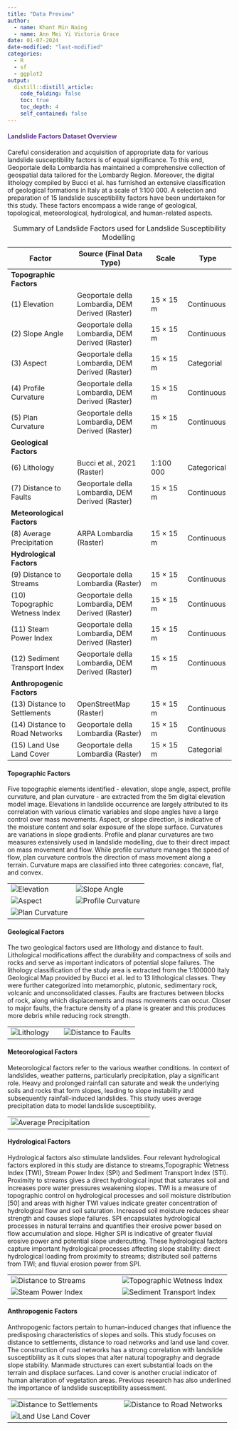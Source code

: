 ```yaml
---
title: "Data Preview"
author:
  - name: Khant Min Naing
  - name: Ann Mei Yi Victoria Grace
date: 01-07-2024 
date-modified: "last-modified"
categories:
  - R
  - sf
  - ggplot2
output:
  distill::distill_article:
    code_folding: false
    toc: true
    toc_depth: 4
    self_contained: false
---
```


::: {style="color: #603494;"}
#### **Landslide Factors Dataset Overview** {style="color: #603494;"}
:::

Careful consideration and acquisition of appropriate data for various landslide susceptibility factors is of equal significance. To this end, Geoportale della Lombardia has maintained a comprehensive collection of geospatial data tailored for the Lombardy Region. Moreover, the digital lithology compiled by Bucci et al. has furnished an extensive classification of geological formations in Italy at a scale of 1:100 000. A selection and preparation of 15 landslide susceptibility factors have been undertaken for this study. These factors encompass a wide range of geological, topological, meteorological, hydrological, and human-related aspects.

| Factor                            | Source (Final Data Type)                          | Scale       | Type         |
|----------------------|-------------------------|-------------|-------------|
| **Topographic Factors**           |                                                   |             |              |
| \(1\) Elevation                   | Geoportale della Lombardia, DEM Derived (Raster)  | 15 × 15 m   | Continuous   |
| \(2\) Slope Angle                 | Geoportale della Lombardia, DEM Derived (Raster)  | 15 × 15 m   | Continuous   |
| \(3\) Aspect                      | Geoportale della Lombardia, DEM Derived (Raster)  | 15 × 15 m   | Categorial   |
| \(4\) Profile Curvature           | Geoportale della Lombardia, DEM Derived (Raster)  | 15 × 15 m   | Continuous   |
| \(5\) Plan Curvature              | Geoportale della Lombardia, DEM Derived (Raster)  | 15 × 15 m   | Continuous   |
| **Geological Factors**            |                                                   |             |              |
| \(6\) Lithology                   | Bucci et al., 2021 (Raster)                       | 1:100 000   | Categorical  |
| \(7\) Distance to Faults          | Geoportale della Lombardia, DEM Derived (Raster)  | 15 × 15 m   | Continuous   |
| **Meteorological Factors**        |                                                   |             |              |
| \(8\) Average Precipitation       | ARPA Lombardia (Raster)                           | 15 × 15 m   | Continuous   |
| **Hydrological Factors**          |                                                   |             |              |
| \(9\) Distance to Streams         | Geoportale della Lombardia (Raster)               | 15 × 15 m   | Continuous   |
| \(10\) Topographic Wetness Index  | Geoportale della Lombardia, DEM Derived (Raster)  | 15 × 15 m   | Continuous   |
| \(11\) Steam Power Index          | Geoportale della Lombardia, DEM Derived (Raster)  | 15 × 15 m   | Continuous   |
| \(12\) Sediment Transport Index   | Geoportale della Lombardia, DEM Derived (Raster)  | 15 × 15 m   | Continuous   |
| **Anthropogenic Factors**         |                                                   |             |              |
| \(13\) Distance to Settlements    | OpenStreetMap (Raster)                            | 15 × 15 m   | Continuous   |
| \(14\) Distance to Road Networks  | Geoportale della Lombardia (Raster)               | 15 × 15 m   | Continuous   |
| \(15\) Land Use Land Cover        | Geoportale della Lombardia (Raster)               | 15 × 15 m   | Categorial   |

: Summary of Landslide Factors used for Landslide Susceptibility Modelling 

#### Topographic Factors

Five topographic elements identified - elevation, slope angle, aspect, profile curvature, and plan curvature - are extracted from the 5m digital elevation model image. Elevations in landslide occurrence are largely attributed to its correlation with various climatic variables and slope angles have a large control over mass movements. Aspect, or slope direction, is indicative of the moisture content and solar exposure of the slope surface. Curvatures are variations in slope gradients. Profile and planar curvatures are two measures extensively used in landslide modelling, due to their direct impact on mass movement and flow. While profile curvature manages the speed of flow, plan curvature controls the direction of mass movement along a terrain. Curvature maps are classified into three categories: concave, flat, and convex.

|                                                                       |                                                                                |
|-----------------------------------------------------------------------|--------------------------------------------------------------------------------|
| ![Elevation](images/elevation_m-01.png){alt="Elevation"}              | ![Slope Angle](images/slope_degree-01.png){alt="Slope Angle"}                  |
| ![Aspect](images/aspect-01.png){alt="Aspect"}                         | ![Profile Curvature](images/profile_curvature-01.png){alt="Profile Curvature"} |
| ![Plan Curvature](images/plan_curvature-01.png){alt="Plan Curvature"} |                                                                                |

#### Geological Factors

The two geological factors used are lithology and distance to fault. Lithological modifications affect the durability and compactness of soils and rocks and serve as important indicators of potential slope failures. The lithology classification of the study area is ​extracted from the​ 1:100000 Italy ​Geological Map​ provided by Bucci et al. led to 13 lithological classes. They were further categorized into metamorphic, plutonic, sedimentary rock, volcanic and unconsolidated classes. Faults are fractures between blocks of rock, along which displacements and mass movements can occur. Closer to major faults, the fracture density of a plane is greater and this produces more debris while reducing rock strength.

|                                                        |                                                                               |
|--------------------------------------------------------|-------------------------------------------------------------------------------|
| ![Lithology](images/lithology-01.png){alt="Lithology"} | ![Distance to Faults](images/distance_fault-01.png){alt="Distance to Faults"} |

#### Meteorological Factors

Meteorological factors refer to the various weather conditions. In context of landslides, weather patterns, particularly precipitation, play a significant role. Heavy and prolonged rainfall can saturate and weak the underlying soils and rocks that form slopes, leading to slope instability and subsequently rainfall-induced landslides. This study uses average precipitation data to model landslide susceptibility.

|                                                                                    |     |
|------------------------------------------------------------------------------------|-----|
| ![Average Precipitation](images/precipitation-01.png){alt="Average Precipitation"} |     |

#### Hydrological Factors

Hydrological factors also stimulate landslides. Four relevant hydrological factors explored in this study are distance to streams, ​Topographic Wetness Index (TWI​), ​Stream Power Index (SPI​) and Sediment Transport Index (STI). Proximity to streams gives a direct hydrological input that saturates soil and increases pore water pressures weakening slopes. TWI is a measure of topographic control on hydrological processes and soil moisture distribution \[50\] and areas with higher TWI values indicate greater concentration of hydrological flow and soil saturation. Increased soil moisture reduces shear strength and causes slope failures. SPI encapsulates hydrological​ processes in natural terrains and quantifies their erosive power based on flow accumulation and slope. Higher SPI is indicative of greater fluvial erosive power and potential slope undercutting. These hydrological factors capture important hydrological processes affecting slope stability: direct hydrological loading from proximity to streams; distributed soil patterns from TWI; and fluvial erosion power from SPI.

|                                                                                   |                                                                                  |
|-----------------------------------------------------------------------------------|----------------------------------------------------------------------------------|
| ![Distance to Streams](images/distance_streams-01.png){alt="Distance to Streams"} | ![Topographic Wetness Index](images/twi-01.png){alt="Topographic Wetness Index"} |
| ![Steam Power Index](images/spi-01.png){alt="Steam Power Index"}                  | ![Sediment Transport Index](images/sti-01.png){alt="Sediment Transport Index"}   |

#### Anthropogenic Factors

Anthropogenic factors pertain to human-induced changes that influence the predisposing characteristics of slopes and soils. This study focuses on distance to settlements, distance to road networks and ​land use land cover. The​ construction of road networks has a strong correlation with landslide susceptibility as it cuts slopes that alter natural topography and degrade slope stability. Manmade structures can exert substantial loads on the terrain and displace surfaces. Land cover is another crucial indicator of human alteration of vegetation areas. Previous research has also underlined the importance of landslide susceptibility assessment.  

|                                                               |                                                           |
|---------------------------------------------------------------|-----------------------------------------------------------|
| ![Distance to Settlements](images/distance_settlement-01.png) | ![Distance to Road Networks](images/distance_road-01.png) |
| ![Land Use Land Cover](images/lulc-01.png)                    |                                                           |
